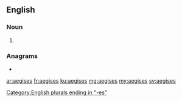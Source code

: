 ==English==

===Noun===
{{head|en|noun plural form}}

# {{plural of|aegis|lang=en}}

===Anagrams===
* {{l|en|assiege}}

[[Category:English plurals ending in "-es"]]

[[ar:aegises]]
[[fr:aegises]]
[[ku:aegises]]
[[mg:aegises]]
[[my:aegises]]
[[sv:aegises]]
